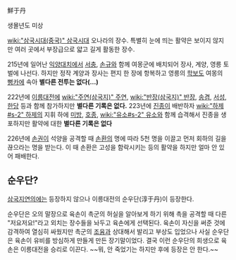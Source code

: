 鮮于丹

생몰년도 미상

[[wiki:"삼국시대(중국)" 삼국시대]] 오나라의 장수. 특별히 눈에 띄는 활약은 보이지 않지만 여러 곳에서 부장급으로 얇고 길게 활동한 장수.

215년에 일어난 [[익양대치]]에서 [[서충]], [[손규]]와 함께 여몽군에 배치되어 장사, 계양, 영릉 토벌에 나선다. 하지만 정작 계양과 장사는 편지 한 장에 항복하고 영릉의 [[학보]]도 여몽의 [[뻥카]]에 속아 '''별다른 전투는 없다(…)'''

222년에 [[이릉대전]]에 [[wiki:"주연(삼국지)" 주연]], [[wiki:"반장(삼국지)" 반장]], [[송겸]], [[서성]], [[한당]] 등과 함께 참가하지만 '''별다른 기록은 없다.''' 223년에 [[진종]]이 배반하자 [[wiki:"하제#s-2" 하제]]의 지휘 하에 [[미방]], [[호종]], [[wiki:"유소#s-2" 유소]]와 함께 습격해서 진종을 생포하지만 활약에 대한 '''별다른 기록은 없다''' 

226년에 [[손권]]이 석양을 공격할 때 [[손환]]의 명에 따라 5천 명을 이끌고 먼저 회하의 길을 끊으라는 명을 받는다. 이 때 손환은 고성을 함락시키는 등의 활약을 하지만 얼마 안 있어 패배한다.

== 순우단? ==
[[삼국지연의]]에는 등장하지 않으나 이릉대전의 순우단(淳于丹)이 등장한다.

순우단은 오의 말장으로 육손이 촉군의 허실을 알아보게 하기 위해 촉을 공격할 때 다른 "저요저요!"라고 외치는 장수들을 놔두고 육손에게 선택된다. 육손이 자신을 써준 것에 감격하여 열심히 싸웠지만 촉군의 [[조융]]과 상대해서 발리고 부상도 입었으나 사실 순우단은 육손이 유비를 방심하게 만들게 만든 장기말이었다. 결국 이런 순우단의 희생으로 육손은 이릉대전을 승리로 이끈다.  ~~뭐, 안 죽었기는 하지만 후에 등장은 안 한다.~~

